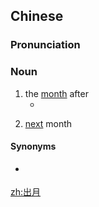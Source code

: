 ==Chinese==
{{zh-forms}}

===Pronunciation===
{{zh-pron
|m=chūyuè
|c=ceot1 jyut6
|mn=chhut-goe̍h/chhut-ge̍h
|cat=n
}}

===Noun===
{{zh-noun}}

# the [[month]] after
#* {{zh-x|繡面蠻 初生 後 出月，以 針刺 面-上，以 青黛 傅 之。|The Face Tattoo Barbarians are tattooed on their face '''the month after''' birth, using needles laced with indigo dye.|CL|ref={{RQ:Manshu|4|The Black, Gold and Silver Tooth Barbarians (黑金銀齒蠻) and the Leg and Face Tattoo Barbarians (繡腳面蠻) of Yǒng​chāng​ (Prefecture) (永昌; ie. modern Baoshan)|18}}}}
# {{lb|zh|Min Nan}} [[next]] month

====Synonyms====
* {{sense|next month}} {{zh-l|下月}}

{{zh-cat|Time}}

[[zh:出月]]